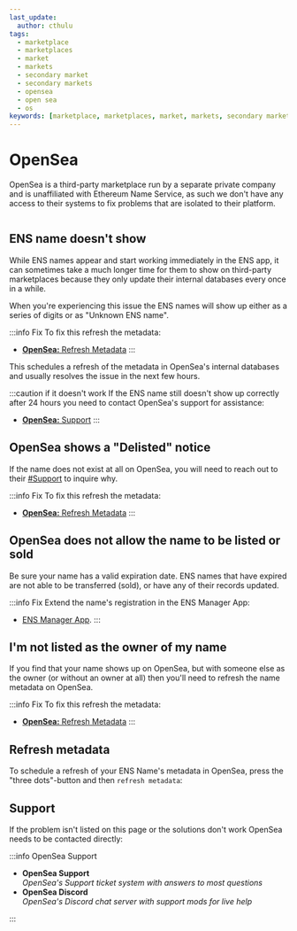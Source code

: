 ```yaml
---
last_update:
  author: cthulu
tags:
  - marketplace
  - marketplaces
  - market
  - markets
  - secondary market
  - secondary markets
  - opensea
  - open sea
  - os
keywords: [marketplace, marketplaces, market, markets, secondary market, secondary markets, opensea, open sea, os]
---
```


# OpenSea
OpenSea is a third-party marketplace run by a separate private company and is unaffiliated with Ethereum Name Service, as such we don't have any access to their systems to fix problems that are isolated to their platform.

<BrowserWindow url="opensea.io">
  <Image img="/img/faq/marketplaces/opensea-1.png"/>
</BrowserWindow>

## ENS name doesn't show
While ENS names appear and start working immediately in the ENS app, it can sometimes take a much longer time for them to show on third-party marketplaces because they only update their internal databases every once in a while.

When you're experiencing this issue the ENS names will show up either as a series of digits or as "Unknown ENS name".

:::info Fix
To fix this refresh the metadata:
 - [**OpenSea:** Refresh Metadata](#refresh-metadata)
:::

This schedules a refresh of the metadata in OpenSea's internal databases and usually resolves the issue in the next few hours.

:::caution if it doesn't work
If the ENS name still doesn't show up correctly after 24 hours you need to contact OpenSea's support for assistance:
 - [**OpenSea:** Support](#support)
:::

## OpenSea shows a "Delisted" notice
If the name does not exist at all on OpenSea, you will need to reach out to their [#Support](#support) to inquire why.

:::info Fix
To fix this refresh the metadata:
 - [**OpenSea:** Refresh Metadata](#refresh-metadata)
:::

## OpenSea does not allow the name to be listed or sold
Be sure your name has a valid expiration date. ENS names that have expired are not able to be transferred (sold), or have any of their records updated.

:::info Fix
Extend the name's registration in the ENS Manager App:
 - [ENS Manager App](https://app.ens.domains).
:::

## I'm not listed as the owner of my name
If you find that your name shows up on OpenSea, but with someone else as the owner (or without an owner at all)
then you'll need to refresh the name metadata on OpenSea.

:::info Fix
To fix this refresh the metadata:
 - [**OpenSea:** Refresh Metadata](#refresh-metadata)
:::

## Refresh metadata
To schedule a refresh of your ENS Name's metadata in OpenSea, press the "three dots"-button and then `refresh metadata`:
<BrowserWindow url="opensea.io">
  <Image img="/img/faq/marketplaces/opensea-unknown-1.gif"/>
</BrowserWindow>

## Support
If the problem isn't listed on this page or the solutions don't work OpenSea needs to be contacted directly:

:::info OpenSea Support
 - <Link to="https://support.opensea.io"><b>OpenSea Support</b></Link>
   <br/><i>OpenSea's Support ticket system with answers to most questions</i>

 - <Link to="https://discord.gg/opensea"><b>OpenSea Discord</b></Link>
   <br/><i>OpenSea's Discord chat server with support mods for live help</i>
:::
